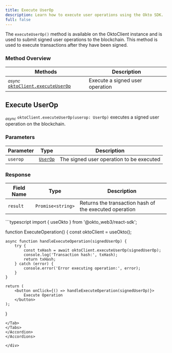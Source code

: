 ```yaml
---
title: Execute UserOp
description: Learn how to execute user operations using the Okto SDK.
full: false
---
```



The `executeUserOp()` method is available on the OktoClient instance and is used to submit signed user operations to the blockchain. This method is used to execute transactions after they have been signed.

### Method Overview

| Methods | Description |
|---------|-------------|
| <sub><i>async</i></sub> [`oktoClient.executeUserOp`](#execute-userop) | Execute a signed user operation |

<div className="method-box">

## Execute UserOp

<sub><i>async</i></sub> `oktoClient.executeUserOp(userop: UserOp)` executes a signed user operation on the blockchain.

### Parameters

| Parameter | Type | Description |
|-----------|------|-------------|
| `userop` | [`UserOp`](/docs/react-sdk/technical-reference#models) | The signed user operation to be executed |

### Response

<Callout title="Success Response">

| Field Name | Type | Description |
|------------|------|-------------|
| `result` | `Promise<string>` | Returns the transaction hash of the executed operation |

</Callout>

<Accordions>
<Accordion title="Example">
<Tabs items={['TypeScript']}>
<Tab value="TypeScript">
```typescript
import { useOkto } from '@okto_web3/react-sdk';

function ExecuteOperation() {
    const oktoClient = useOkto();

    async function handleExecuteOperation(signedUserOp) {
        try {
            const txHash = await oktoClient.executeUserOp(signedUserOp);
            console.log('Transaction hash:', txHash);
            return txHash;
        } catch (error) {
            console.error('Error executing operation:', error);
        }
    }

    return (
        <button onClick={() => handleExecuteOperation(signedUserOp)}>
            Execute Operation
        </button>
    );
}
```
</Tab>
</Tabs>
</Accordion>
</Accordions>

</div>
